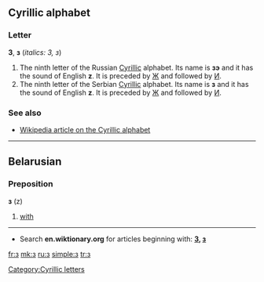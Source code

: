 {{see|э|є|З|3}}

==Cyrillic alphabet==

===Letter===
'''З''', '''з''' (''italics: З, з'')

# The ninth letter of the Russian [[Cyrillic]] alphabet. Its name is '''зэ''' {{IPAchar|(zɛ)}} and it has the sound of English '''z'''. It is preceded by [[ж|Ж]] and followed by [[и|И]].
# The ninth letter of the Serbian [[Cyrillic]] alphabet. Its name is '''з''' {{IPAchar|(zɛ)}} and it has the sound of English '''z'''. It is preceded by [[ж|Ж]] and followed by [[и|И]].

===See also===
*[[w:Cyrillic alphabet|Wikipedia article on the Cyrillic alphabet]]

----

==Belarusian==

===Preposition===
'''з''' (z)

# [[with]]

----

*Search '''en.wiktionary.org''' for articles beginning with: '''[http://en.wiktionary.org/w/index.php?title=Special%3AAllpages&from=%D0%97&namespace=0 З], [http://en.wiktionary.org/w/index.php?title=Special%3AAllpages&from=%D0%B7&namespace=0 з]'''

[[Category:Cyrillic letters]]

[[fr:з]]
[[mk:з]]
[[ru:з]]
[[simple:з]]
[[tr:з]]